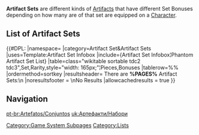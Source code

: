 {{CustomTabs
|tab1 = Artifacts
|tab2 = Sets
|tab3 = Stats
|tab4 = Distribution
|tab5 = Occurrence
|tab6 = Scaling
}}
'''Artifact Sets''' are different kinds of [[Artifacts]] that have different Set Bonuses depending on how many are of that set are equipped on a [[Character]].

==List of Artifact Sets==
{{#DPL:
|namespace=
|category=Artifact Set&Artifact Sets
|uses=Template:Artifact Set Infobox
|include={Artifact Set Infobox¦Phantom Artifact Set List}
|table=class="wikitable sortable tdc2 tdc3",Set,Rarity,style="width: 165px;"¦Pieces,Bonuses
|tablerow=%%
|ordermethod=sortkey
|resultsheader= There are '''%PAGES%''' Artifact Sets:\n
|noresultsfooter = \nNo Results
|allowcachedresults = true
}}

==Navigation==
{{Artifact Navbox}}
{{Genshin Navbox|state=collapsed}}

[[Category:Game System Subpages]]
[[Category:Lists]]

[[pt-br:Artefatos/Conjuntos]]
[[uk:Артефакти/Набори]]